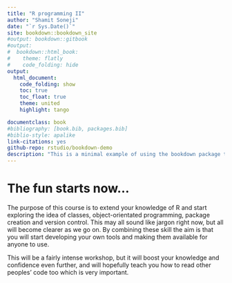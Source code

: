 ```yaml
--- 
title: "R programming II"
author: "Shamit Soneji"
date: "`r Sys.Date()`"
site: bookdown::bookdown_site
#output: bookdown::gitbook
#output:
#  bookdown::html_book:
#    theme: flatly
#    code_folding: hide
output:
  html_document:
    code_folding: show
    toc: true
    toc_float: true
    theme: united
    highlight: tango

documentclass: book
#bibliography: [book.bib, packages.bib]
#biblio-style: apalike
link-citations: yes
github-repo: rstudio/bookdown-demo
description: "This is a minimal example of using the bookdown package to write a book. The output format for this example is bookdown::gitbook."
---
```


# The fun starts now…

The purpose of this course is to extend your knowledge of R and start exploring the idea of classes, object-orientated programming, package creation and version control. This may all sound like jargon right now, but all will become clearer as we go on. By combining these skill the aim is that you will start developing your own tools and making them available for anyone to use.

This will be a fairly intense workshop, but it will boost your knowledge and confidence even further, and will hopefully teach you how to read other peoples' code too which is very important.